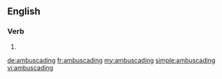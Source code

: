 ==English==

===Verb===
{{head|en|present participle}}

# {{present participle of|ambuscade|lang=en}}

[[de:ambuscading]]
[[fr:ambuscading]]
[[my:ambuscading]]
[[simple:ambuscading]]
[[vi:ambuscading]]